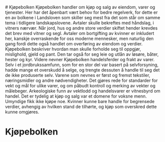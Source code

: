 
<SitatHero 
    title='Kjøpebolken'
    ingress='«De avtalene som er inngått ved håndslag, og som kan holdes i samsvar med lovene, skal holdes.»'  
    footer='Kjøpebolken, kapittel 13'
/>
 
<Spacer height={6}/>

<Container stil="firstletter text-left text-xl" margin={10}>
    # Kjøpebolken
    Kjøpebolken handler om kjøp og salg av eiendom, varer og tjenester. Her har det åpenbart vært behov for bedre regelverk, for dette er en av bolkene i Landsloven som skiller seg mest fra det som står om samme tema i tidligere landskapslovene. Avtaler skulle bekreftes med håndslag, i vitners nærvær. Når jord, hus og andre store verdier skiftet hender krevdes det brev med vitner og segl. Avtaler om bortgifting av kvinner er inkludert her, kanskje overraskende for oss moderne mennesker, men naturlig den gang fordi dette også handlet om overføring av eiendom og verdier. Kjøpebolken beskriver hvordan man skulle forholde seg til oppgjør, mislighold, gjeld og pant. Den tar også for seg leie og utlån av løsøre, båter, hester og kyr. Videre nevner Kjøpebolken handelsferder og frakt av varer. Selv i et jordbrukssamfunn, som for en stor del var basert på selvforsyning, hadde mange et overskudd å selge, og trengte dessuten å handle til seg det de ikke produserte selv. Varene som nevnes er først og fremst tekstiler, næringsmidler og andre nødvendigheter. Det gjøres rede for standarder for vekt og mål for ulike varer, og om påbudt kontroll og merking av vekter og målebeger. Arkeologiske funn av vektlodd og handelsvarer er vitnesbyrd om handel. Det er tydelig at kjøp og salg var et domene for voksne menn. Umyndige fikk ikke kjøpe noe. Kvinner kunne bare handle for begrensede verdier, avhengig av hvilken stand de tilhørte, og kjøp som overskred dette kunne omgjøres.
</Container>

<Container>
<SubMenuCards items={sections.items}  columns={2} gap={10}/>
</Container>

# Kjøpebolken


